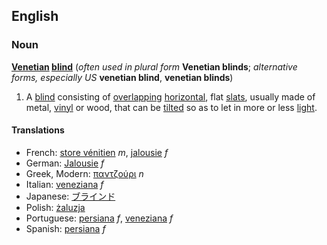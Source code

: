 ==English==
===Noun===
{{wikipedia}}
'''[[Venetian]] [[blind]]''' (''often used in plural form'' '''Venetian blinds'''; ''alternative forms, especially US'' '''venetian blind''', '''venetian blinds''')

#A [[blind]] consisting of [[overlapping]] [[horizontal]], flat [[slat]]s, usually made of metal, [[vinyl]] or wood, that can be [[tilt]]ed so as to let in more or less [[light]].

====Translations====

*French: [[store vénitien]] ''m'', [[jalousie]] ''f''
*German: [[Jalousie]] ''f''
*Greek, Modern: [[παντζούρι]] ''n''
*Italian: [[veneziana]] ''f''
*Japanese: [[ブラインド]]
*Polish: [[żaluzja]]
*Portuguese: [[persiana#Portuguese|persiana]] ''f'', [[veneziana]] ''f''
*Spanish: [[persiana#Spanish|persiana]] ''f''